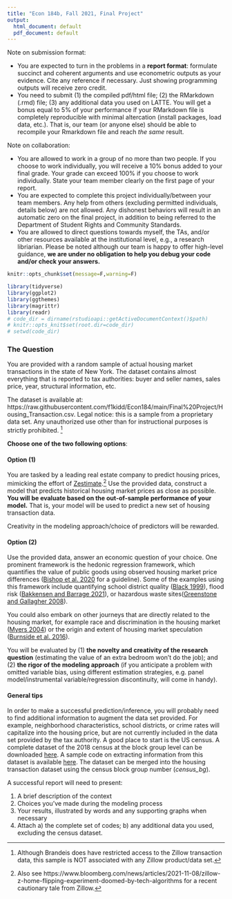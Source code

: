 ```yaml
---
title: "Econ 184b, Fall 2021, Final Project"
output:
  html_document: default
  pdf_document: default
---
```


Note on submission format: 

* You are expected to turn in the problems in a **report format**: formulate succinct and coherent arguments and use econometric outputs as your evidence. Cite any reference if necessary. Just showing programming outputs will receive zero credit. 
* You need to submit (1) the compiled pdf/html file; (2) the RMarkdown (.rmd) file; (3) any additional data you used on LATTE. You will get a bonus equal to 5% of your performance if your RMarkdown file is completely reproducible with minimal altercation (install packages, load data, etc.). That is, our team (or anyone else) should be able to recompile your Rmarkdown file and reach *the same* result. 

Note on collaboration: 

* You are allowed to work in a group of no more than two people. If you choose to work individually, you will receive a 10% bonus added to your final grade. Your grade can exceed 100% if you choose to work individually. State your team member clearly on the first page of your report.
* You are expected to complete this project individually/between your team members. Any help from others (excluding permitted individuals, details below) are not allowed. Any dishonest behaviors will result in an automatic zero on the final project, in addition to being referred to the Department of Student Rights and Community Standards.
* You are allowed to direct questions towards myself, the TAs, and/or other resources available at the institutional level, e.g., a research libriarian. Please be noted although our team is happy to offer high-level guidance, **we are under no obligation to help you debug your code and/or check your answers.**


```r
knitr::opts_chunk$set(message=F,warning=F)
```

```r
library(tidyverse)
library(ggplot2)
library(ggthemes)
library(magrittr)
library(readr)
# code_dir = dirname(rstudioapi::getActiveDocumentContext()$path)
# knitr::opts_knit$set(root.dir=code_dir)
# setwd(code_dir)
```
### The Question

You are provided with a random sample of actual housing market transactions in the state of New York. The dataset contains almost everything that is reported to tax authorities: buyer and seller names, sales price, year, structural information, etc. 

The dataset is available at: https://raw.githubusercontent.com/f1kidd/Econ184/main/Final%20Project/Housing_Transaction.csv. Legal notice: this is a sample from a proprietary data set. Any unauthorized use other than for instructional purposes is strictly prohibited. ^[Although Brandeis does have restricted access to the Zillow transaction data, this sample is NOT associated with any Zillow product/data set.]

**Choose one of the two following options**:

#### Option (1)
You are tasked by a leading real estate company to predict housing prices, mimicking the effort of [Zestimate](https://www.zillow.com/how-much-is-my-home-worth/).^[Also see https://www.bloomberg.com/news/articles/2021-11-08/zillow-z-home-flipping-experiment-doomed-by-tech-algorithms for a recent cautionary tale from Zillow.] Use the provided data, construct a model that predicts historical housing market prices as close as possible. **You will be evaluate based on the out-of-sample performance of your model.** That is, your model will be used to predict a new set of housing transaction data. 

Creativity in the modeling approach/choice of predictors will be rewarded. 

#### Option (2)
Use the provided data, answer an economic question of your choice. One prominent framework is the hedonic regression framework, which quantifies the value of public goods using observed housing market price differences ([Bishop et al. 2020](https://www.journals.uchicago.edu/doi/abs/10.1093/reep/reaa001?journalCode=reep) for a guideline). Some of the examples using this framework include quantifying school district quality ([Black 1999](https://academic.oup.com/qje/article-abstract/114/2/577/1844232)), flood risk ([Bakkensen and Barrage 2021](https://bf2c3291-4d95-49de-ab39-63299848ac28.filesusr.com/ugd/66d8d1_a176e3d162a349a3b6e62568a98a9c5f.pdf)), or hazardous waste sites([Greenstone and Gallagher 2008](https://academic.oup.com/qje/article-abstract/123/3/951/1928203)).

You could also embark on other journeys that are directly related to the housing market, for example race and discrimination in the housing market ([Myers 2004](https://www.sciencedirect.com/science/article/pii/S0094119004000397)) or the origin and extent of housing market speculation ([Burnside et al. 2016](https://www.journals.uchicago.edu/doi/full/10.1086/686732)). 

You will be evaluated by (1) **the novelty and creativity of the research question** (estimating the value of an extra bedroom won't do the job); and (2) **the rigor of the modeling approach** (if you anticipate a problem with omitted variable bias, using different estimation strategies, e.g. panel model/instrumental variable/regression discontinuity, will come in handy). 

#### General tips

In order to make a successful prediction/inference, you will probably need to find additional information to augment the data set provided. For example, neighborhood characteristics, school districts, or crime rates will capitalize into the housing price, but are not currently included in the data set provided by the tax authority. A good place to start is the US census. A complete dataset of the 2018 census at the block group level can be downloaded [here](https://www.dropbox.com/t/O9DHyFSipRmfpigr). A sample code on extracting information from this dataset is available [here](https://raw.githubusercontent.com/f1kidd/Econ184/main/Final%20Project/census_standalone.R). The dataset can be merged into the housing transaction dataset using the census block group number (*census_bg*).

A successful report will need to present:

1. A brief description of the context
2. Choices you've made during the modeling process
3. Your results, illustrated by words and any supporting graphs when necessary
4. Attach a) the complete set of codes; b) any additional data you used, excluding the census dataset.


